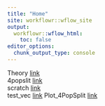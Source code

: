 ```yaml
---
title: "Home"
site: workflowr::wflow_site
output:
  workflowr::wflow_html:
    toc: false
editor_options:
  chunk_output_type: console
---
```


  

Theory [link](Theory.html)  
4popslit [link](4Popsplit.html)  
scratch [link](scratch.html)  
test_vec [link](Test_vec.html)
Plot_4PopSplit [link](Plot_4PopSplit.html)

